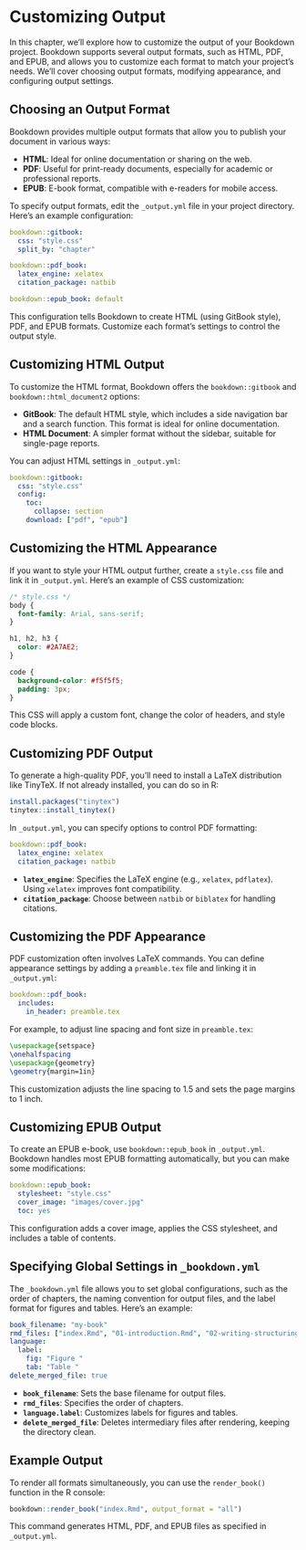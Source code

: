 # Customizing Output

In this chapter, we’ll explore how to customize the output of your Bookdown project. Bookdown supports several output formats, such as HTML, PDF, and EPUB, and allows you to customize each format to match your project’s needs. We’ll cover choosing output formats, modifying appearance, and configuring output settings.

## Choosing an Output Format

Bookdown provides multiple output formats that allow you to publish your document in various ways:

- **HTML**: Ideal for online documentation or sharing on the web.
- **PDF**: Useful for print-ready documents, especially for academic or professional reports.
- **EPUB**: E-book format, compatible with e-readers for mobile access.

To specify output formats, edit the `_output.yml` file in your project directory. Here’s an example configuration:

```yaml
bookdown::gitbook:
  css: "style.css"
  split_by: "chapter"

bookdown::pdf_book:
  latex_engine: xelatex
  citation_package: natbib

bookdown::epub_book: default
```

This configuration tells Bookdown to create HTML (using GitBook style), PDF, and EPUB formats. Customize each format’s settings to control the output style.

## Customizing HTML Output

To customize the HTML format, Bookdown offers the `bookdown::gitbook` and `bookdown::html_document2` options:

- **GitBook**: The default HTML style, which includes a side navigation bar and a search function. This format is ideal for online documentation.
- **HTML Document**: A simpler format without the sidebar, suitable for single-page reports.

You can adjust HTML settings in `_output.yml`:

```yaml
bookdown::gitbook:
  css: "style.css"
  config:
    toc:
      collapse: section
    download: ["pdf", "epub"]
```

## Customizing the HTML Appearance

If you want to style your HTML output further, create a `style.css` file and link it in `_output.yml`. Here’s an example of CSS customization:

```css
/* style.css */
body {
  font-family: Arial, sans-serif;
}

h1, h2, h3 {
  color: #2A7AE2;
}

code {
  background-color: #f5f5f5;
  padding: 3px;
}
```

This CSS will apply a custom font, change the color of headers, and style code blocks.

## Customizing PDF Output

To generate a high-quality PDF, you’ll need to install a LaTeX distribution like TinyTeX. If not already installed, you can do so in R:

```r
install.packages("tinytex")
tinytex::install_tinytex()
```

In `_output.yml`, you can specify options to control PDF formatting:

```yaml
bookdown::pdf_book:
  latex_engine: xelatex
  citation_package: natbib
```

- **`latex_engine`**: Specifies the LaTeX engine (e.g., `xelatex`, `pdflatex`). Using `xelatex` improves font compatibility.
- **`citation_package`**: Choose between `natbib` or `biblatex` for handling citations.

## Customizing the PDF Appearance

PDF customization often involves LaTeX commands. You can define appearance settings by adding a `preamble.tex` file and linking it in `_output.yml`:

```yaml
bookdown::pdf_book:
  includes:
    in_header: preamble.tex
```

For example, to adjust line spacing and font size in `preamble.tex`:

```tex
\usepackage{setspace}
\onehalfspacing
\usepackage{geometry}
\geometry{margin=1in}
```

This customization adjusts the line spacing to 1.5 and sets the page margins to 1 inch.

## Customizing EPUB Output

To create an EPUB e-book, use `bookdown::epub_book` in `_output.yml`. Bookdown handles most EPUB formatting automatically, but you can make some modifications:

```yaml
bookdown::epub_book:
  stylesheet: "style.css"
  cover_image: "images/cover.jpg"
  toc: yes
```

This configuration adds a cover image, applies the CSS stylesheet, and includes a table of contents.

## Specifying Global Settings in `_bookdown.yml`

The `_bookdown.yml` file allows you to set global configurations, such as the order of chapters, the naming convention for output files, and the label format for figures and tables. Here’s an example:

```yaml
book_filename: "my-book"
rmd_files: ["index.Rmd", "01-introduction.Rmd", "02-writing-structuring-content.Rmd", "03-customizing-output.Rmd"]
language:
  label:
    fig: "Figure "
    tab: "Table "
delete_merged_file: true
```

- **`book_filename`**: Sets the base filename for output files.
- **`rmd_files`**: Specifies the order of chapters.
- **`language.label`**: Customizes labels for figures and tables.
- **`delete_merged_file`**: Deletes intermediary files after rendering, keeping the directory clean.

## Example Output

To render all formats simultaneously, you can use the `render_book()` function in the R console:

```r
bookdown::render_book("index.Rmd", output_format = "all")
```

This command generates HTML, PDF, and EPUB files as specified in `_output.yml`.

